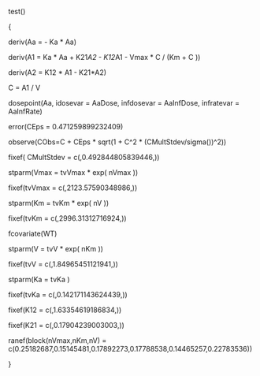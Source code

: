  test()  
  { 
  deriv(Aa = - Ka * Aa)
  deriv(A1 = Ka * Aa + K21*A2 - K12*A1 - Vmax * C / (Km  + C ))
  deriv(A2 = K12 * A1 - K21*A2) 

  C = A1 / V
  dosepoint(Aa, idosevar = AaDose, infdosevar = AaInfDose, infratevar =  AaInfRate)
  error(CEps = 0.471259899232409) 
  observe(CObs=C + CEps * sqrt(1 + C^2 * (CMultStdev/sigma())^2)) 
  fixef( CMultStdev = c(,0.492844805839446,))
  stparm(Vmax = tvVmax * exp( nVmax ))
  fixef(tvVmax = c(,2123.57590348986,))  
  stparm(Km = tvKm * exp( nV ))
  fixef(tvKm = c(,2996.31312716924,))  
  fcovariate(WT)
  stparm(V = tvV  * exp( nKm ))
  fixef(tvV = c(,1.84965451121941,)) 
  stparm(Ka = tvKa )
  fixef(tvKa = c(,0.142171143624439,))   
  fixef(K12 = c(,1.63354619186834,))
  fixef(K21 = c(,0.17904239003003,)) 
  ranef(block(nVmax,nKm,nV) = c(0.25182687,0.15145481,0.17892273,0.17788538,0.14465257,0.22783536))

  }
